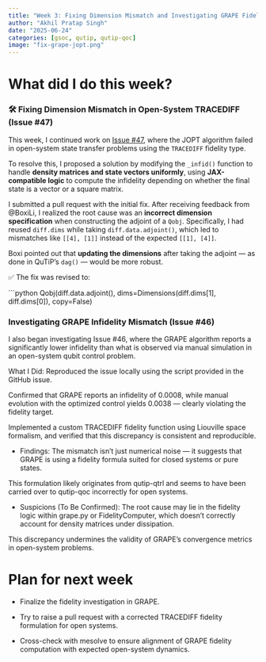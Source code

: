 ```yaml
---
title: "Week 3: Fixing Dimension Mismatch and Investigating GRAPE Fidelity Issues"
author: "Akhil Pratap Singh"
date: "2025-06-24"
categories: [gsoc, qutip, qutip-qoc]
image: "fix-grape-jopt.png"
---
```


# What did I do this week?

### 🛠️ Fixing Dimension Mismatch in Open-System TRACEDIFF (Issue #47)

This week, I continued work on [Issue #47](https://github.com/qutip/qutip-qoc/issues/47), where the JOPT algorithm failed in open-system state transfer problems using the `TRACEDIFF` fidelity type.

To resolve this, I proposed a solution by modifying the `_infid()` function to handle **density matrices and state vectors uniformly**, using **JAX-compatible logic** to compute the infidelity depending on whether the final state is a vector or a square matrix.

I submitted a pull request with the initial fix. After receiving feedback from @BoxiLi, I realized the root cause was an **incorrect dimension specification** when constructing the adjoint of a `Qobj`. Specifically, I had reused `diff.dims` while taking `diff.data.adjoint()`, which led to mismatches like `[[4], [1]]` instead of the expected `[[1], [4]]`.

Boxi pointed out that **updating the dimensions** after taking the adjoint — as done in QuTiP’s `dag()` — would be more robust.

✅ The fix was revised to:

```python
Qobj(diff.data.adjoint(), dims=Dimensions(diff.dims[1], diff.dims[0]), copy=False)

### Investigating GRAPE Infidelity Mismatch (Issue #46)
I also began investigating Issue #46, where the GRAPE algorithm reports a significantly lower infidelity than what is observed via manual simulation in an open-system qubit control problem.

What I Did:
Reproduced the issue locally using the script provided in the GitHub issue.

Confirmed that GRAPE reports an infidelity of 0.0008, while manual evolution with the optimized control yields 0.0038 — clearly violating the fidelity target.

Implemented a custom TRACEDIFF fidelity function using Liouville space formalism, and verified that this discrepancy is consistent and reproducible.

- Findings:
The mismatch isn’t just numerical noise — it suggests that GRAPE is using a fidelity formula suited for closed systems or pure states.

This formulation likely originates from qutip-qtrl and seems to have been carried over to qutip-qoc incorrectly for open systems.

- Suspicions (To Be Confirmed):
The root cause may lie in the fidelity logic within grape.py or FidelityComputer, which doesn’t correctly account for density matrices under dissipation.

This discrepancy undermines the validity of GRAPE’s convergence metrics in open-system problems.

# Plan for next week
- Finalize the fidelity investigation in GRAPE.

- Try to raise a pull request with a corrected TRACEDIFF fidelity formulation for open systems.

- Cross-check with mesolve to ensure alignment of GRAPE fidelity computation with expected open-system dynamics.
